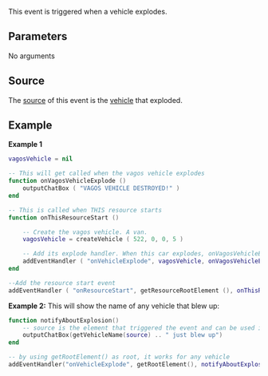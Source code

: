 
{{Server event}}
This event is triggered when a vehicle explodes.
{{Note|Remember, this event can not be canceled.}}

==Parameters==
No arguments

==Source==
The [[/event_system#Event_source.md|source]] of this event is the [[/vehicle.md|vehicle]] that exploded.

==Example==
'''Example 1''' 
<syntaxhighlight lang="lua">
vagosVehicle = nil

-- This will get called when the vagos vehicle explodes
function onVagosVehicleExplode ()
	outputChatBox ( "VAGOS VEHICLE DESTROYED!" )
end

-- This is called when THIS resource starts
function onThisResourceStart ()

	-- Create the vagos vehicle. A van.
	vagosVehicle = createVehicle ( 522, 0, 0, 5 )

	-- Add its explode handler. When this car explodes, onVagosVehicleExplode is called
	addEventHandler ( "onVehicleExplode", vagosVehicle, onVagosVehicleExplode )
end

--Add the resource start event
addEventHandler ( "onResourceStart", getResourceRootElement (), onThisResourceStart )
</syntaxhighlight>

'''Example 2:''' This will show the name of any vehicle that blew up:
<syntaxhighlight lang="lua">
function notifyAboutExplosion()
    -- source is the element that triggered the event and can be used in other events as well
    outputChatBox(getVehicleName(source) .. " just blew up")
end

-- by using getRootElement() as root, it works for any vehicle
addEventHandler("onVehicleExplode", getRootElement(), notifyAboutExplosion)
</syntaxhighlight>

{{See also/Server event|Vehicle events}}